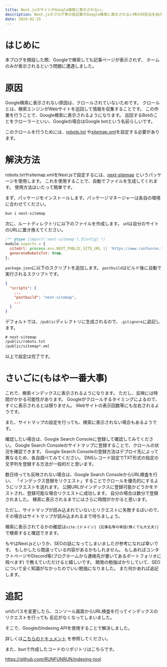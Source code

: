 ```yaml
---
title: Next.jsのサイトがGoogle検索に表示されない。
description: Next.jsのブログ等の各記事がGoogle検索に表示されない時の対処法を紹介します。
date: 2024-02-25
---
```


# はじめに

本ブログを開設した際、Googleで検索しても記事ページが表示されず、
ホームのみが表示されるという問題に遭遇しました。

# 原因

Google検索に表示されない原因は、クロールされていないためです。
クロールとは、検索エンジンがWebサイトを巡回して情報を収集することです。
この作業を行うことで、Google検索に表示されるようになります。
巡回するBotのことをクローラーといい、Googleの場合はGoogle botという名前らしいです。

このクロールを行うためには、[robots.txt](https://developers.google.com/search/docs/crawling-indexing/robots/intro?hl=ja)
や[sitemap.xml](https://developers.google.com/search/docs/crawling-indexing/sitemaps/overview?hl=ja)を設定する必要があります。

# 解決方法

robots.txtやsitemap.xmlをNext.jsで設定するには、[next-sitemap](https://www.npmjs.com/package/next-sitemap)
というパッケージを使用します。
これを使用することで、自動でファイルを生成してくれます。
使用方法はいたって簡単です。

まず、パッケージをインストールします。パッケージマネージャーは各自の環境に合わせてください。

```bash
bun i next-sitemap
```

次に、ルートディレクトリに以下のファイルを作成します。
urlは自分のサイトのURLに置き換えてください。

```js title="next-sitemap.config.js"
/** @type {import('next-sitemap').IConfig} */
module.exports = {
  siteUrl: process.env.NEXT_PUBLIC_SITE_URL || 'https://www.runfunrun.tech',
  generateRobotsTxt: true,
};
```

`package.json`に以下のスクリプトを追加します。
`postbuild`はビルド後に自動で実行されるスクリプトです。

```json title="package.json"
{
  "scripts": {
    ...
    "postbuild": "next-sitemap",
    ...
  }
}
```

デフォルトでは、`/public`ディレクトリに生成されるので、`.gitignore`に追記します。

```txt title=".gitignore"
# next-sitemap
/public/robots.txt
/public/sitemap*.xml
```

以上で設定は完了です。

# さいごに(もはや一番大事)

これで、検索インデックスに表示されるようになります。
ただし、反映には時間がかかる可能性があります。
Googleがクロールするタイミングによるので、すぐに表示されるとは限りません。
Webサイトの表示回数等にも左右されるようです。

また、サイトマップの設定を行っても、検索に表示されない場合もあるようです。

確認したい場合は、Google Search Consoleに登録して確認してみてください。
Google Search Consoleのサイトマップに登録することで、クロールの状況を確認できます。
Google Search Consoleの登録方法はデプロイ先によって異なるため、各自調べてみてください。
DNSレコード設定でTXT形式の指定の文字列を登録する方法が一般的だと思います。

数日待っても反映されない場合は、Google Search ConsoleからURL検査を行い、
「インデックス登録をリクエスト」することでクロールを優先的にするようにリクエストを送れます。
公開URLがインデックスに登録可能かどうかをテストされ、登録可能な場合リクエストに成功します。
自分の場合は数分で登録されました。 検索に表示されるまでにはさらに時間がかかると思います。

ただし、サイトマップが読み込まれていないとリクエストに失敗するぽいので、
その場合はサイトマップが読み込まれるまで待ちましょう。

検索に表示されてるかの確認は`site:{ドメイン} {記事名等の単語(無くても大丈夫)}`で検索すると確認できます。

もやはNext.jsというか、SEOの話になってしまいましたが参考になれば幸いです。
もしかしたら間違っている内容があるかもしれません。
もしあればコンタクトページやDiscord等(ブログホームから連絡先が書いてあるポートフォリオに飛べます)
で教えていただけると嬉しいです。
開発の勉強ばかりしていて、SEOについて全く知識がなかったのでいい勉強になりました。
また何かあれば追記します。

# 追記

urlのパスを変更したら、コンソール画面からURL検査を行ってインデックスのリクエストを行っても
反応がなくなってしまいました。

そこで、GoogleのIndexing APIを使用することで解決しました。

詳しくは[こちらのドキュメント](https://developers.google.com/search/apis/indexing-api/v3/prereqs?hl=ja)
を参照してください。

また、bunで作成したコードのリポジトリはこちらです。

https://github.com/RUNFUNRUN/indexing-tool
